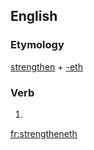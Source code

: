 ==English==

===Etymology===
[[strengthen]] + [[-eth]]

===Verb===
{{head|en|verb form}}

# {{en-archaic third-person singular of|strengthen}}

[[fr:strengtheneth]]